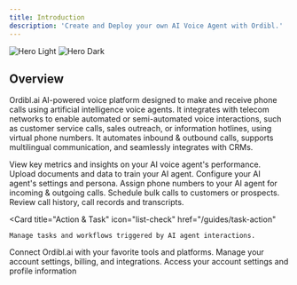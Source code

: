 ```yaml
---
title: Introduction
description: 'Create and Deploy your own AI Voice Agent with Ordibl.'
---
```


<img
  className="block dark:hidden"
  src="/images/dashboard.png"
  alt="Hero Light"
/>
<img
  className="hidden dark:block"
  src="/images/dashboard.png"
  alt="Hero Dark"
/>

## Overview

Ordibl.ai AI-powered voice platform designed to make and receive phone calls using artificial intelligence voice agents. It integrates with telecom networks to enable automated or semi-automated voice interactions, such as customer service calls, sales outreach, or information hotlines, using virtual phone numbers.
It automates inbound & outbound calls, supports multilingual communication, and seamlessly integrates with CRMs.

<CardGroup cols={2}>
  <Card
    title="Dashboard"
    icon="chart-bar"
    href="#"
  >
    View key metrics and insights on your AI voice agent's performance.
  </Card>
  <Card
    title="Knowledge Base"
    icon="book-open"
    href="/guides/knowledge-base"
  >
    Upload documents and data to train your AI agent.
  </Card>
  <Card
    title="AI Agent"
    icon="robot"
    href="/guides/ai-agent"
  >
    Configure your AI agent's settings and persona.
  </Card>
   <Card
    title="Phone Numbers"
    icon="phone"
    href="/guides/phone-number"
  >
   Assign phone numbers to your AI agent for incoming & outgoing calls.
  </Card>
   <Card
    title="Batch Calls"
    icon="phone-arrow-up-right"
    href="/guides/batch-call"
  >
    Schedule bulk calls to customers or prospects.
  </Card>
   <Card
    title="Call Logs"
    icon="list-check"
    href="/guides/call-log"
  >
    Review call history, call records and transcripts.
  </Card>

  <Card
    title="Action & Task"
    icon="list-check"
    href="/guides/task-action"
  >
    Manage tasks and workflows triggered by AI agent interactions.
  </Card>
  <Card
    title="Integrations"
    icon="plug"
    href="/guides/integration"
  >
    Connect Ordibl.ai with your favorite tools and platforms.
  </Card>
   <Card
    title="Settings"
    icon="gear"
    href="/guides/settings"
  >
    Manage your account settings, billing, and integrations.
  </Card>
    <Card
    title="User Profile"
    icon="square-user"
    href="#"
  >
    Access your account settings and profile information
  </Card>
</CardGroup>

